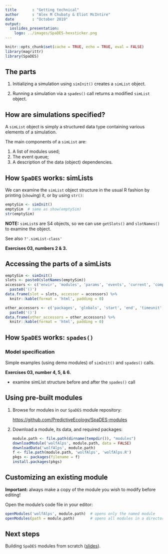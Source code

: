 ```yaml
---
title       : "Getting technical"
author      : "Alex M Chubaty & Eliot McIntire"
date        : "October 2019"
output:
  ioslides_presentation:
    logo: ../images/SpaDES-hexsticker.png
---
```


```r
knitr::opts_chunk$set(cache = TRUE, echo = TRUE, eval = FALSE)
library(magrittr)
library(SpaDES)
```

## The parts

1. Initializing a simulation using `simInit()` creates a `simList` object.

2. Running a simulation via a `spades()` call returns a modified `simList` object.

## How are simulations specified?

A `simList` object is simply a structured data type containing various elements of a simulation.

The main components of a `simList` are:

1. A list of modules used;
2. The event queue;
3. A description of the data (object) dependencies.

## How `SpaDES` works: simLists

We can examine the `simList` object structure in the usual R fashion by printing (`show`ing) it, or by using `str()`:

```r
emptySim <- simInit()
emptySim  # same as show(emptySim)
str(emptySim)
```

**NOTE:** `simList`s are S4 objects, so we can use `getSlots()` and `slotNames()` to examine the object.

See also `?'.simList-class'`

**Exercises 03, numbers 2 & 3.**

## Accessing the parts of a simLists

<div class="columns-2">
```r
emptySim <- simInit()
slots <- paste0(slotNames(emptySim))
accessors <- c('envir', 'modules', 'params', 'events', 'current', 'completed', 'depends', 'times', 'inputs', 'outputs', 'paths') %>% 
  paste0('()')
data.frame(slot = slots, accessor = accessors) %>%
  knitr::kable(format = 'html', padding = 0)
```

```r
other_accessors <- c('packages', 'globals', 'start', 'end', 'timeunit', 'timeunits', 'objects', 'paths', 'cachePath', 'inputPath', 'outputPath', 'modulePath') %>%
  paste0('()')
data.frame(other_accessors = other_accessors) %>%
  knitr::kable(format = 'html', padding = 0)
```
</div>

## How `SpaDES` works: `spades()`

### Model specification

Simple examples (using demo modules) of `simInit()` and `spades()` calls.

**Exercises 03, number 4, 5, & 6.**

- examine simList structure before and after the `spades()` call

## Using pre-built modules

1. Browse for modules in our `SpaDES` module repository:

    [https://github.com/PredictiveEcology/SpaDES-modules](https://github.com/PredictiveEcology/SpaDES-modules)

2. Download a module, its data, and required packages:

    ```r
    module.path <- file.path(dirname(tempdir()), "modules")
    downloadModule('wolfAlps', module.path, data = FALSE)
    downloadData('wolfAlps', module.path)
    f <- file.path(module.path, 'wolfAlps', 'wolfAlps.R')
    pkgs <- packages(filename = f)
    install.packages(pkgs)
    ```

## Customizing an existing module

**Important:** always make a copy of the module you wish to modify before editing!

Open the module's code file in your editor:

```r
openModules('wolfAlps', module.path)  # opens only the named module
openModules(path = module.path)       # opens all modules in a directory
```

## Next steps

Building `SpaDES` modules from scratch ([slides](http://rpubs.com/PredictiveEcology/SpaDES-Intro-04-modules)).
